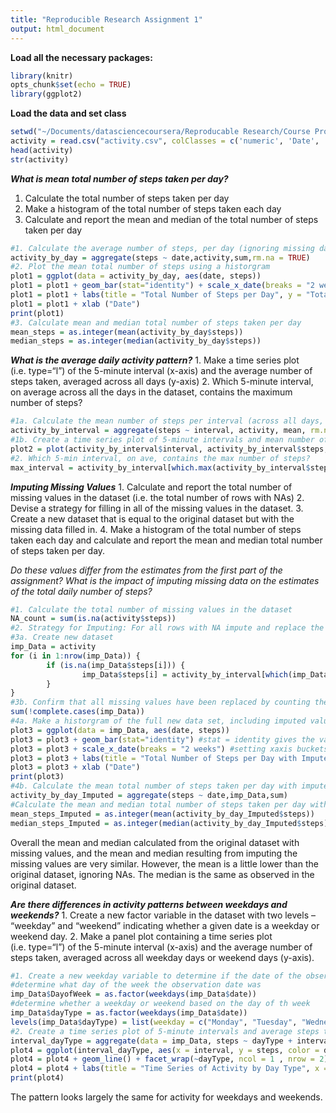 ```yaml
---
title: "Reproducible Research Assignment 1"
output: html_document
---
```

**Load all the necessary packages:**
```r
library(knitr)
opts_chunk$set(echo = TRUE)
library(ggplot2)
```
**Load the data and set class**
```r
setwd("~/Documents/datasciencecoursera/Reproducable Research/Course Project 1")
activity = read.csv("activity.csv", colClasses = c('numeric', 'Date', 'integer'))
head(activity)
str(activity)
```
**_What is mean total number of steps taken per day?_**

1. Calculate the total number of steps taken per day
2. Make a histogram of the total number of steps taken each day
3. Calculate and report the mean and median of the total number of steps taken per day

```r
#1. Calculate the average number of steps, per day (ignoring missing data)
activity_by_day = aggregate(steps ~ date,activity,sum,rm.na = TRUE)
#2. Plot the mean total number of steps using a historgram
plot1 = ggplot(data = activity_by_day, aes(date, steps))
plot1 = plot1 + geom_bar(stat="identity") + scale_x_date(breaks = "2 weeks") 
plot1 = plot1 + labs(title = "Total Number of Steps per Day", y = "Total Number of Steps")
plot1 = plot1 + xlab ("Date")
print(plot1)
#3. Calculate mean and median total number of steps taken per day
mean_steps = as.integer(mean(activity_by_day$steps))
median_steps = as.integer(median(activity_by_day$steps))
```
**_What is the average daily activity pattern?_**
1. Make a time series plot (i.e. type="l") of the 5-minute interval (x-axis) and the average number of steps taken, averaged across all days (y-axis)
2. Which 5-minute interval, on average across all the days in the dataset, contains the maximum number of steps?
```r
#1a. Calculate the mean number of steps per interval (across all days, ignoring missing data)
activity_by_interval = aggregate(steps ~ interval, activity, mean, rm.na = TRUE)
#1b. Create a time series plot of 5-minute intervals and mean number of steps taken for that interval averaged across all days
plot2 = plot(activity_by_interval$interval, activity_by_interval$steps, type ="l", main = "Average Steps by Interval", xlab = "5-min Interval", ylab = "Ave Steps")
#2. Which 5-min interval, on ave, contains the max number of steps?
max_interval = activity_by_interval[which.max(activity_by_interval$steps),]
```
**_Imputing Missing Values_**
1. Calculate and report the total number of missing values in the dataset (i.e. the total number of rows with NAs)
2. Devise a strategy for filling in all of the missing values in the dataset. 
3. Create a new dataset that is equal to the original dataset but with the missing data filled in.
4. Make a histogram of the total number of steps taken each day and calculate and report the mean and median total number of steps taken per day. 

_Do these values differ from the estimates from the first part of the assignment?_
_What is the impact of imputing missing data on the estimates of the total daily number of steps?_
```r
#1. Calculate the total number of missing values in the dataset
NA_count = sum(is.na(activity$steps))
#2. Strategy for Imputing: For all rows with NA impute and replace the value using the ave steps for that interval across all other days
#3a. Create new dataset
imp_Data = activity 
for (i in 1:nrow(imp_Data)) {
        if (is.na(imp_Data$steps[i])) {
                imp_Data$steps[i] = activity_by_interval[which(imp_Data$interval[i] == activity_by_interval$interval), ]$steps
        }
}
#3b. Confirm that all missing values have been replaced by counting the number of observations that now have NA in the steps factor.
sum(!complete.cases(imp_Data))
#4a. Make a historgram of the full new data set, including imputed values, showing the total steps per day.
plot3 = ggplot(data = imp_Data, aes(date, steps)) 
plot3 = plot3 + geom_bar(stat="identity") #stat = identity gives the value in stead of hte number of observances with that value
plot3 = plot3 + scale_x_date(breaks = "2 weeks") #setting xaxis buckets
plot3 = plot3 + labs(title = "Total Number of Steps per Day with Imputed Data", y = "Total Number of Steps")
plot3 = plot3 + xlab ("Date")
print(plot3)
#4b. Calculate the mean total number of steps taken per day with imputed data
activity_by_day_Imputed = aggregate(steps ~ date,imp_Data,sum)
#Calculate the mean and median total number of steps taken per day with imputed data
mean_steps_Imputed = as.integer(mean(activity_by_day_Imputed$steps))
median_steps_Imputed = as.integer(median(activity_by_day_Imputed$steps))
```
Overall the mean and median calculated from the original dataset with missing values, and the mean and median resulting from imputing the missing values are very similar. However, the mean is a little lower than the original dataset, ignoring NAs. The median is the same as observed in the original dataset.

**_Are there differences in activity patterns between weekdays and weekends?_**
1. Create a new factor variable in the dataset with two levels – “weekday” and “weekend” indicating whether a given date is a weekday or weekend day.
2. Make a panel plot containing a time series plot (i.e. type="l") of the 5-minute interval (x-axis) and the average number of steps taken, averaged across all weekday days or weekend days (y-axis).
```r
#1. Create a new weekday variable to determine if the date of the observation is a weekday or weekend.
#determine what day of the week the observation date was
imp_Data$DayofWeek = as.factor(weekdays(imp_Data$date)) 
#determine whether a weekday or weekend based on the day of th week
imp_Data$dayType = as.factor(weekdays(imp_Data$date)) 
levels(imp_Data$dayType) = list(weekday = c("Monday", "Tuesday", "Wednesday", "Thursday", "Friday"), weekend = c("Saturday", "Sunday"))
#2. Create a time series plot of 5-minute intervals and average steps taken averaged across - panel plot of weekends vs. weekdays
interval_dayType = aggregate(data = imp_Data, steps ~ dayType + interval, mean)
plot4 = ggplot(interval_dayType, aes(x = interval, y = steps, color = dayType))
plot4 = plot4 + geom_line() + facet_wrap(~dayType, ncol = 1 , nrow = 2)
plot4 = plot4 + labs(title = "Time Series of Activity by Day Type", x = "5-min Interval", y = "Ave. Steps")
print(plot4)
```

The pattern looks largely the same for activity for weekdays and weekends.

